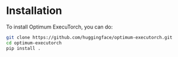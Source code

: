 <!--Copyright 2025 The HuggingFace Team. All rights reserved.

Licensed under the Apache License, Version 2.0 (the "License"); you may not use this file except in compliance with
the License. You may obtain a copy of the License at

http://www.apache.org/licenses/LICENSE-2.0

Unless required by applicable law or agreed to in writing, software distributed under the License is distributed on
an "AS IS" BASIS, WITHOUT WARRANTIES OR CONDITIONS OF ANY KIND, either express or implied. See the License for the
specific language governing permissions and limitations under the License.
-->

# Installation


To install Optimum ExecuTorch, you can do:

```bash
git clone https://github.com/huggingface/optimum-executorch.git
cd optimum-executorch
pip install .
```
